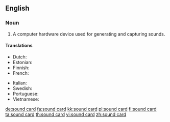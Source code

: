 ==English==

===Noun===
{{en-noun}}

# {{computer hardware}} A computer hardware device used for generating and capturing sounds.

====Translations====
{{trans-top|A computer hardware device used for generating and capturing sounds}}
* Dutch: {{t|nl|geluidskaart}}
* Estonian: {{t|et|helikaart}}
* Finnish: {{t+|fi|äänikortti}}
* French: {{t|fr|carte son|f}}
{{trans-mid}}
* Italian: {{t|it|scheda audio|f}}
* Swedish: {{t+|sv|ljudkort}}
* Portuguese: {{t-|pt|placa de som}}
* Vietnamese: {{t|vi|bo mạch âm thanh}}
{{trans-bottom}}

[[de:sound card]]
[[fa:sound card]]
[[kk:sound card]]
[[pl:sound card]]
[[fi:sound card]]
[[ta:sound card]]
[[th:sound card]]
[[vi:sound card]]
[[zh:sound card]]